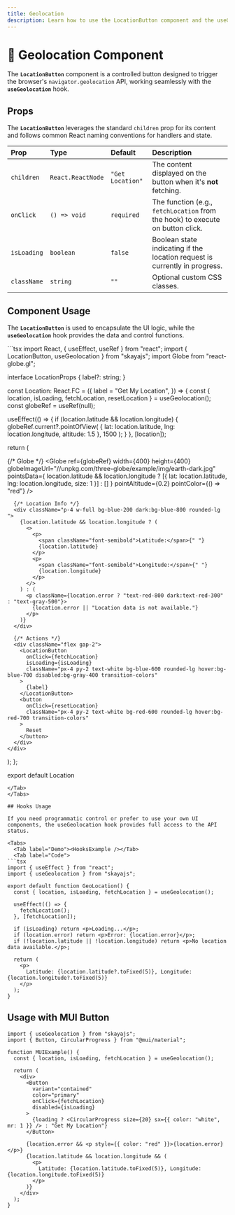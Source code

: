 ```yaml
---
title: Geolocation
description: Learn how to use the LocationButton component and the useGeolocation hook for retrieving user location.
---
```



# 📍 Geolocation Component

The **`LocationButton`** component is a controlled button designed to trigger the browser's `navigator.geolocation` API, working seamlessly with the **`useGeolocation`** hook.

## Props

The **`LocationButton`** leverages the standard `children` prop for its content and follows common React naming conventions for handlers and state.

| Prop | Type | Default | Description |
| :--- | :--- | :--- | :--- |
| `children` | `React.ReactNode` | `"Get Location"` | The content displayed on the button when it's **not** fetching. |
| `onClick` | `() => void` | `required` | The function (e.g., `fetchLocation` from the hook) to execute on button click. |
| `isLoading` | `boolean` | `false` | Boolean state indicating if the location request is currently in progress. |
| `className` | `string` | `""` | Optional custom CSS classes. |

## Component Usage

The **`LocationButton`** is used to encapsulate the UI logic, while the **`useGeolocation`** hook provides the data and control functions.


<Tabs>
  <Tab label="Demo"><LocationExample /></Tab>
  <Tab label="Code">
```tsx
import React, { useEffect, useRef } from "react";
import { LocationButton, useGeolocation } from "skayajs";
import Globe from "react-globe.gl";

interface LocationProps {
  label?: string;
}

const Location: React.FC<LocationProps> = ({
  label = "Get My Location",
}) => {
  const { location, isLoading, fetchLocation, resetLocation } = useGeolocation();
  const globeRef = useRef<any>(null);

  useEffect(() => {
    if (location.latitude && location.longitude) {
      globeRef.current?.pointOfView(
        { lat: location.latitude, lng: location.longitude, altitude: 1.5 },
        1500
      );
    }
  }, [location]);

  return (
    <div className="flex flex-col items-center rounded-xl shadow-md space-y-6 text-center">
      {/* Globe */}
      <Globe
        ref={globeRef}
        width={400}
        height={400}
        globeImageUrl="//unpkg.com/three-globe/example/img/earth-dark.jpg"
        pointsData={
          location.latitude && location.longitude
            ? [{ lat: location.latitude, lng: location.longitude, size: 1 }]
            : []
        }
        pointAltitude={0.2}
        pointColor={() => "red"}
      />

      {/* Location Info */}
      <div className="p-4 w-full bg-blue-200 dark:bg-blue-800 rounded-lg ">
        {location.latitude && location.longitude ? (
          <>
            <p>
              <span className="font-semibold">Latitude:</span>{" "}
              {location.latitude}
            </p>
            <p>
              <span className="font-semibold">Longitude:</span>{" "}
              {location.longitude}
            </p>
          </>
        ) : (
          <p className={location.error ? "text-red-800 dark:text-red-300" : "text-gray-500"}>
            {location.error || "Location data is not available."}
          </p>
        )}
      </div>

      {/* Actions */}
      <div className="flex gap-2">
        <LocationButton
          onClick={fetchLocation}
          isLoading={isLoading}
          className="px-4 py-2 text-white bg-blue-600 rounded-lg hover:bg-blue-700 disabled:bg-gray-400 transition-colors"
        >
          {label}
        </LocationButton>
        <button
          onClick={resetLocation}
          className="px-4 py-2 text-white bg-red-600 rounded-lg hover:bg-red-700 transition-colors"
        >
          Reset
        </button>
      </div>
    </div>
  );
};

export default Location
```
</Tab>
</Tabs>

## Hooks Usage

If you need programmatic control or prefer to use your own UI components, the useGeolocation hook provides full access to the API status.

<Tabs>
  <Tab label="Demo"><HooksExample /></Tab>
  <Tab label="Code">
```tsx
import { useEffect } from "react";
import { useGeolocation } from "skayajs";

export default function GeoLocation() {
  const { location, isLoading, fetchLocation } = useGeolocation();

  useEffect(() => {
    fetchLocation(); 
  }, [fetchLocation]);

  if (isLoading) return <p>Loading...</p>;
  if (location.error) return <p>Error: {location.error}</p>;
  if (!location.latitude || !location.longitude) return <p>No location data available.</p>;

  return (
    <p>
      Latitude: {location.latitude?.toFixed(5)}, Longitude: {location.longitude?.toFixed(5)}
    </p>
  );
}
```
</Tab>
</Tabs>




## Usage with MUI Button

```tsx
import { useGeolocation } from "skayajs";
import { Button, CircularProgress } from "@mui/material";

function MUIExample() {
  const { location, isLoading, fetchLocation } = useGeolocation();

  return (
    <div>
      <Button
        variant="contained"
        color="primary"
        onClick={fetchLocation}
        disabled={isLoading}
      >
        {loading ? <CircularProgress size={20} sx={{ color: "white", mr: 1 }} /> : "Get My Location"}
      </Button>

      {location.error && <p style={{ color: "red" }}>{location.error}</p>}
      {location.latitude && location.longitude && (
        <p>
          Latitude: {location.latitude.toFixed(5)}, Longitude: {location.longitude.toFixed(5)}
        </p>
      )}
    </div>
  );
}
```